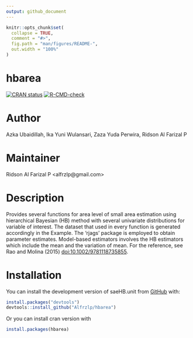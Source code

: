 ```yaml
---
output: github_document
---
```


<!-- README.md is generated from README.Rmd. Please edit that file -->

```r
knitr::opts_chunk$set(
  collapse = TRUE,
  comment = "#>",
  fig.path = "man/figures/README-",
  out.width = "100%"
)
```

# hbarea

<!-- badges: start -->
[![CRAN status](https://www.r-pkg.org/badges/version/hbarea)](https://CRAN.R-project.org/package=hbarea)
[![R-CMD-check](https://github.com/Alfrzlp/hbarea/actions/workflows/R-CMD-check.yaml/badge.svg)](https://github.com/Alfrzlp/hbarea/actions/workflows/R-CMD-check.yaml)
<!-- badges: end -->

# Author

Azka Ubaidillah, Ika Yuni Wulansari, Zaza Yuda Perwira, Ridson Al Farizal P

# Maintainer

Ridson Al Farizal P \<alfrzlp\@gmail.com\>

# Description

Provides several functions for area level of small area estimation using hierarchical Bayesian (HB) method with several univariate distributions for variable of interest. The dataset that used in every function is generated accordingly in the Example. The 'rjags' package is employed to obtain parameter estimates. Model-based estimators involves the HB estimators which include the mean and the variation of mean. For the reference, see Rao and Molina (2015) <doi:10.1002/9781118735855>.

# Installation

You can install the development version of saeHB.unit from [GitHub](https://github.com/) with:

```r
install.packages("devtools")
devtools::install_github("Alfrzlp/hbarea")
```

Or you can install cran version with

```r
install.packages(hbarea)
```
